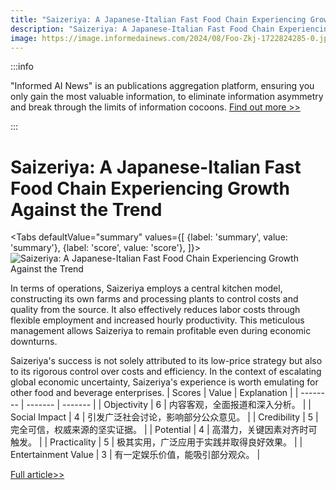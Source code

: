 ```yaml
---
title: "Saizeriya: A Japanese-Italian Fast Food Chain Experiencing Growth Against the Trend"
description: "Saizeriya: A Japanese-Italian Fast Food Chain Experiencing Growth Against the Trend"
image: https://image.informedainews.com/2024/08/Foo-Zkj-1722824285-0.jpg
---
```



:::info

"Informed AI News" is an publications aggregation platform, ensuring you only gain the most valuable information, to eliminate information asymmetry and break through the limits of information cocoons.  [Find out more >>](/)

:::

# Saizeriya: A Japanese-Italian Fast Food Chain Experiencing Growth Against the Trend


<Tabs
	defaultValue="summary"
	values={[
	{label: 'summary', value: 'summary'},
	{label: 'score', value: 'score'},
]}>
<TabItem value="summary">
<img
  src="https://image.informedainews.com/2024/08/Foo-Zkj-1722824285-0.jpg"
  alt="Saizeriya: A Japanese-Italian Fast Food Chain Experiencing Growth Against the Trend"
/>



In terms of operations, Saizeriya employs a central kitchen model, constructing its own farms and processing plants to control costs and quality from the source. It also effectively reduces labor costs through flexible employment and increased hourly productivity. This meticulous management allows Saizeriya to remain profitable even during economic downturns.

Saizeriya's success is not solely attributed to its low-price strategy but also to its rigorous control over costs and efficiency. In the context of escalating global economic uncertainty, Saizeriya's experience is worth emulating for other food and beverage enterprises.
</TabItem>
<TabItem value="score">
	| Scores     | Value   | Explanation |
	| -------- | ------- | ------- |
	| Objectivity  | 6    | 内容客观，全面报道和深入分析。    |
	| Social Impact | 4     | 引发广泛社会讨论，影响部分公众意见。    |
	| Credibility    | 5    | 完全可信，权威来源的坚实证据。    |
	| Potential    | 4    | 高潜力，关键因素对齐时可触发。    |
	| Practicality    | 5    | 极其实用，广泛应用于实践并取得良好效果。    |
	| Entertainment Value    | 3    | 有一定娱乐价值，能吸引部分观众。    |
</TabItem>
</Tabs>

[Full article>>](https://www.36kr.com/p/2890468569864839)
